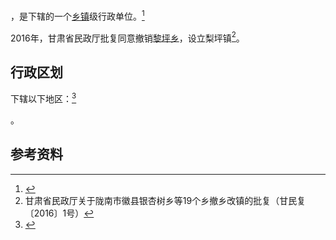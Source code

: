 {{中国乡级行政区|62/12/22/214/000}}

'''{{PAGENAMEBASE}}'''，是{{PRC admin/fullname|62/12/22/214/000|3}}下辖的一个[[乡镇|乡镇]]级行政单位。<ref>{{PRC admin/ref sgc|{{PRC admin/parent|62/12/22/214/000}}}}</ref>

2016年，甘肃省民政厅批复同意撤销[[黎坪乡|黎坪乡]]，设立梨坪镇<ref>甘肃省民政厅关于陇南市徽县银杏树乡等19个乡撤乡改镇的批复（甘民复〔2016〕1号）</ref>。

== 行政区划 ==

{{PAGENAMEBASE}}下辖以下地区：<ref>{{PRC admin/ref sgc|62/12/22/214/000}}</ref>

{{PRC admin/children|62/12/22/214/000}}。

== 参考资料 ==

{{reflist}}

{{行政区划小作品}}
{{PRC admin/navcat|62/12/22/214/000}}